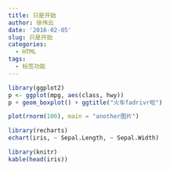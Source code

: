 ```yaml
---
title: 只是开始
author: 徐伟云
date: '2016-02-05'
slug: 只是开始
categories:
  - HTML
tags:
  - 标签功能
---
```


```r
library(ggplot2)
p <- ggplot(mpg, aes(class, hwy))
p + geom_boxplot() + ggtitle("火车fadrivr啦")
```

```r
plot(rnorm(100), main = "another图片")
```

```r
library(recharts)
echart(iris, ~ Sepal.Length, ~ Sepal.Width)
```

```r
library(knitr)
kable(head(iris))
```

